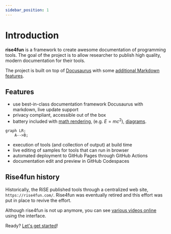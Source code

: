 ```yaml
---
sidebar_position: 1
---
```


# Introduction

**rise4fun** is a framework to create awesome documentation of programming tools.
The goal of the project is to allow researcher to publish high quality, modern documentation for their tools.

The project is built on top of [Docusaurus](https://docusaurus.io/) with some [additional Markdown features](/docs/markdown-features).

## Features

-   use best-in-class documentation framework Docusaurus with markdown, live update support
-   privacy compliant, accessible out of the box
-   battery included with [math rendering](https://docusaurus.io/docs/next/markdown-features/math-equations), (e.g. $E=mc^2$),
    [diagrams](https://docusaurus.io/docs/next/markdown-features/diagrams).

```mermaid
graph LR;
    A-->B;
```

-   execution of tools (and collection of output) at build time
-   live editing of samples for tools that can run in browser
-   automated deployment to GitHub Pages through GitHub Actions
-   documentation edit and preview in GitHub Codespaces

## Rise4fun history

Historically, the RiSE published tools through a centralized web site, `https://rise4fun.com/`.
Rise4fun was eventually retired and this effort was put in place to revive the effort.

Although rise4fun is not up anymore, you can see [various videos online](https://www.youtube.com/watch?v=k9fwDxZP-0Y) using the interface.


Ready? [Let's get started](./getting-started)!
